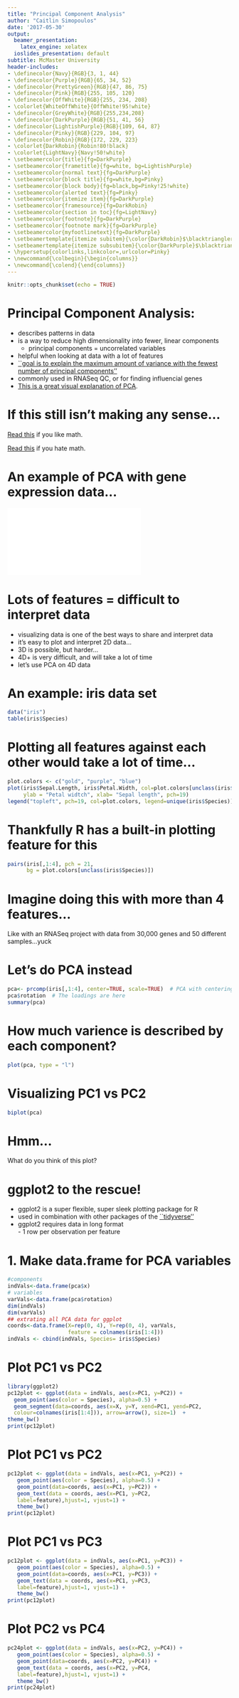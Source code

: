 ```yaml
---
title: "Principal Component Analysis"
author: "Caitlin Simopoulos"
date: '2017-05-30'
output:
  beamer_presentation:
    latex_engine: xelatex
  ioslides_presentation: default
subtitle: McMaster University
header-includes:
- \definecolor{Navy}{RGB}{3, 1, 44}
- \definecolor{Purple}{RGB}{65, 34, 52}
- \definecolor{PrettyGreen}{RGB}{47, 86, 75}
- \definecolor{Pink}{RGB}{255, 105, 120}
- \definecolor{OffWhite}{RGB}{255, 234, 208}
- \colorlet{WhiteOffWhite}{OffWhite!95!white}
- \definecolor{GreyWhite}{RGB}{255,234,208}
- \definecolor{DarkPurple}{RGB}{51, 41, 56}
- \definecolor{LightishPurple}{RGB}{109, 64, 87}
- \definecolor{Pinky}{RGB}{229, 104, 97}
- \definecolor{Robin}{RGB}{172, 229, 223}
- \colorlet{DarkRobin}{Robin!80!black}
- \colorlet{LightNavy}{Navy!50!white}
- \setbeamercolor{title}{fg=DarkPurple}
- \setbeamercolor{frametitle}{fg=white, bg=LightishPurple}
- \setbeamercolor{normal text}{fg=DarkPurple}
- \setbeamercolor{block title}{fg=white,bg=Pinky}
- \setbeamercolor{block body}{fg=black,bg=Pinky!25!white}
- \setbeamercolor{alerted text}{fg=Pinky}
- \setbeamercolor{itemize item}{fg=DarkPurple}
- \setbeamercolor{framesource}{fg=DarkRobin}
- \setbeamercolor{section in toc}{fg=LightNavy}
- \setbeamercolor{footnote}{fg=DarkPurple}
- \setbeamercolor{footnote mark}{fg=DarkPurple}
- \setbeamercolor{myfootlinetext}{fg=DarkPurple}
- \setbeamertemplate{itemize subitem}{\color{DarkRobin}$\blacktriangleright$}
- \setbeamertemplate{itemize subsubitem}{\color{DarkPurple}$\blacktriangleright$}
- \hypersetup{colorlinks,linkcolor=,urlcolor=Pinky}
- \newcommand{\colbegin}{\begin{columns}}
- \newcommand{\colend}{\end{columns}}
---
```


```r
knitr::opts_chunk$set(echo = TRUE)
```

# Principal Component Analysis:

- describes patterns in data
- is a way to reduce high dimensionality into fewer, linear components  
   - principal components = uncorrelated variables  
- helpful when looking at data with a lot of features  
- [``goal is to explain the maximum amount of variance with the fewest number of principal components''](http://support.minitab.com/en-us/minitab/17/topic-library/modeling-statistics/multivariate/principal-components-and-factor-analysis/what-is-pca/)
- commonly used in RNASeq QC, or for finding influencial genes 
- [This is a great visual explanation of PCA](http://setosa.io/ev/principal-component-analysis/).


# If this still isn't making any sense...

[Read this](http://www.cs.otago.ac.nz/cosc453/student_tutorials/principal_components.pdf) if you like math.

[Read this](https://www.quora.com/How-to-explain-PCA-in-laymans-terms) if you hate math. 

# An example of PCA with gene expression data...

![](figs/pc24_labelled.pdf)



# Lots of features = difficult to interpret data

- visualizing data is one of the best ways to share and interpret data
- it's easy to plot and interpret 2D data...
- 3D is possible, but harder...
- 4D+ is very difficult, and will take a lot of time
- let's use PCA on 4D data 


# An example: iris data set

```r

data("iris")
table(iris$Species)
```

# \normalsize Plotting all features against each other would take a lot of time...
\tiny
```r
plot.colors <- c("gold", "purple", "blue")
plot(iris$Sepal.Length, iris$Petal.Width, col=plot.colors[unclass(iris$Species)],
     ylab = "Petal widtch", xlab= "Sepal length", pch=19)
legend("topleft", pch=19, col=plot.colors, legend=unique(iris$Species))
```

# Thankfully R has a built-in plotting feature for this
\footnotesize
```r
pairs(iris[,1:4], pch = 21, 
      bg = plot.colors[unclass(iris$Species)])
```

# Imagine doing this with more than 4 features...

Like with an RNASeq project with data from 30,000 genes and 50 different samples...yuck


# Let's do PCA instead
\footnotesize
```r
pca<- prcomp(iris[,1:4], center=TRUE, scale=TRUE)  # PCA with centering and scaling
pca$rotation  # The loadings are here
summary(pca)
```

# How much varience is described by each component?
```r
plot(pca, type = "l")
```

# Visualizing PC1 vs PC2
```r
biplot(pca)
```

# Hmm... 

What do you think of this plot?

# ggplot2 to the rescue! 

- ggplot2 is a super flexible, super sleek plotting package for R
- used in combination with other packages of the [``tidyverse''](http://tidyverse.org)
- ggplot2 requires data in long format  
      - 1 row per observation per feature

# 1. Make data.frame for PCA variables
 \footnotesize
```r
#components
indVals<-data.frame(pca$x)
# variables
varVals<-data.frame(pca$rotation)
dim(indVals) 
dim(varVals)
## extrating all PCA data for ggplot
coords<-data.frame(X=rep(0, 4), Y=rep(0, 4), varVals, 
                   feature = colnames(iris[1:4]))
indVals <- cbind(indVals, Species= iris$Species)
```
# Plot PC1 vs PC2
\footnotesize
```r
library(ggplot2)
pc12plot <- ggplot(data = indVals, aes(x=PC1, y=PC2)) +
  geom_point(aes(color = Species), alpha=0.5) +
  geom_segment(data=coords, aes(x=X, y=Y, xend=PC1, yend=PC2,
  colour=colnames(iris[1:4])), arrow=arrow(), size=1)  +
theme_bw()     
print(pc12plot)  
```

# Plot PC1 vs PC2
\footnotesize
```r
pc12plot <- ggplot(data = indVals, aes(x=PC1, y=PC2)) +
   geom_point(aes(color = Species), alpha=0.5) +
   geom_point(data=coords, aes(x=PC1, y=PC2)) +
   geom_text(data = coords, aes(x=PC1, y=PC2,
   label=feature),hjust=1, vjust=1) +
   theme_bw()
print(pc12plot)
```

# Plot PC1 vs PC3
\footnotesize
```r
pc12plot <- ggplot(data = indVals, aes(x=PC1, y=PC3)) +
   geom_point(aes(color = Species), alpha=0.5) +
   geom_point(data=coords, aes(x=PC1, y=PC3)) +
   geom_text(data = coords, aes(x=PC1, y=PC3,
   label=feature),hjust=1, vjust=1) +
   theme_bw()
print(pc12plot)
```


# Plot PC2 vs PC4
\footnotesize
```r
pc24plot <- ggplot(data = indVals, aes(x=PC2, y=PC4)) +
   geom_point(aes(color = Species), alpha=0.5) +
   geom_point(data=coords, aes(x=PC2, y=PC4)) +
   geom_text(data = coords, aes(x=PC2, y=PC4,
   label=feature),hjust=1, vjust=1) +
   theme_bw()
print(pc24plot)
```
